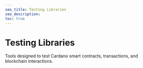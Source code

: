 ```yaml
---
seo_title: Testing Libraries
seo_description:
toc: true
---
```



# Testing Libraries

Tools designed to test Cardano smart contracts, transactions, and blockchain interactions.
